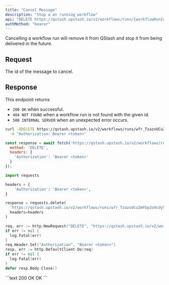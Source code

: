 ```yaml
---
title: "Cancel Message"
description: "Stop a an running workflow"
api: "DELETE https://qstash.upstash.io/v2/workflows/runs/{workflowRunId}"
authMethod: "bearer"
---
```


Cancelling a workflow run will remove it from QStash and stop it from being delivered
in the future. 

## Request

<ParamField path="workflowRunId" type="string" required>
  The id of the message to cancel.
</ParamField>

## Response

This endpoint returns 
- `200 OK` when successful.
- `404 NOT FOUND` when a workflow run is not found with the given id. 
- `500 INTERNAL SERVER` when an unexpected error occurs.

<RequestExample>

```sh curl
curl -XDELETE https://qstash.upstash.io/v2/workflows/runs/wfr_TzazoUCuZmFGp2u9cdy5K \
  -H "Authorization: Bearer <token>"
```

```js Node
const response = await fetch('https://qstash.upstash.io/v2/workflows/runs/wfr_TzazoUCuZmFGp2u9cdy5K', {
  method: 'DELETE',
  headers: {
    'Authorization': 'Bearer <token>'
  }
});
```

```python Python
import requests

headers = {
    'Authorization': 'Bearer <token>',
}

response = requests.delete(
  'https://qstash.upstash.io/v2/workflows/runs/wfr_TzazoUCuZmFGp2u9cdy5K', 
  headers=headers
)
```

```go Go
req, err := http.NewRequest("DELETE", "https://qstash.upstash.io/v2/workflows/runs/wfr_TzazoUCuZmFGp2u9cdy5K", nil)
if err != nil {
  log.Fatal(err)
}
req.Header.Set("Authorization", "Bearer <token>")
resp, err := http.DefaultClient.Do(req)
if err != nil {
  log.Fatal(err)
}
defer resp.Body.Close()
```


</RequestExample>

<ResponseExample>
```text 200 OK
OK
```

</ResponseExample>
